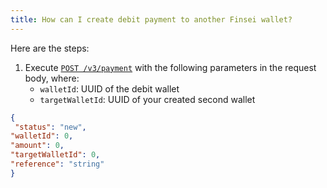 ```yaml
---
title: How can I create debit payment to another Finsei wallet?
---
```


Here are the steps:

1. Execute [`POST /v3/payment`](/api-reference/endpoint/post-v3-payment) with the following parameters in the request body, where:
   - `walletId`: UUID of the debit wallet
   - `targetWalletId`: UUID of your created second wallet

```json
{
 "status": "new", 
"walletId": 0, 
"amount": 0, 
"targetWalletId": 0, 
"reference": "string"					
}
```